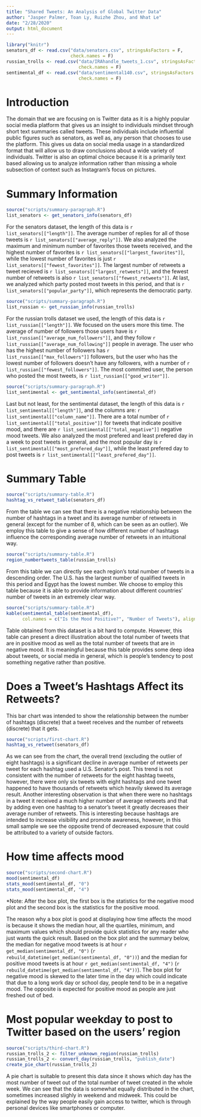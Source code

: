 ```yaml
---
title: "Shared Tweets: An Analysis of Global Twitter Data"
author: "Jasper Palmer, Toan Ly, Ruizhe Zhou, and Nhat Le"
date: "2/28/2020"
output: html_document
---
```


```r
library("knitr")
senators_df <- read.csv("data/senators.csv", stringsAsFactors = F,
                        check.names = F)
russian_trolls <- read.csv("data/IRAhandle_tweets_1.csv", stringsAsFactors = F,
                           check.names = F)
sentimental_df <- read.csv("data/sentimental140.csv", stringsAsFactors = F,
                           check.names = F)
```

<style>
.html-widget {
    margin: auto;
    margin-top: 25px;
    margin-bottom: 25px;
}
</style>

# Introduction

The domain that we are focusing on is Twitter data as it is a highly popular 
social media platform that gives us an insight to individuals mindset through 
short text summaries called tweets. These individuals include influential public
figures such as senators, as well as, any person that chooses to use the 
platform. This gives us data on social media usage in a standardized format that
will allow us to draw conclusions about a wide variety of individuals. Twitter 
is also an optimal choice because it is a primarily text based allowing us to 
analyze information rather than missing a whole subsection of context 
such as Instagram’s focus on pictures.

# Summary Information

```r
source("scripts/summary-paragraph.R")
list_senators <- get_senators_info(senators_df)
```
For the senators dataset, the length of this data is 
`r list_senators[["length"]]`. The average number of replies for all of those 
tweets is `r list_senators[["average_reply"]]`. We also analyzed the maximum and
minimum number of favorites those tweets received, and the highest number of 
favorites is `r list_senators[["largest_favorites"]]`, while the lowest number 
of favorites is just `r list_senators[["fewest_favorites"]]`. The largest number
of retweets a tweet recieved is `r list_senators[["largest_retweets"]]`, and the
fewest number of retweets is also `r list_senators[["fewest_retweets"]]`. At 
last, we analyzed which party posted most tweets in this period, and that is 
`r list_senators[["popular_party"]]`, which represents the democratic party. 

```r
source("scripts/summary-paragraph.R")
list_russian <- get_russian_info(russian_trolls)
```
For the russian trolls dataset we used, the length of this data is 
`r list_russian[["length"]]`. We focused on the users more this time. The 
average of number of followers those users have is 
`r list_russian[["average_num_followers"]]`, and they follow 
`r list_russian[["average_num_following"]]` people in average. The user who has 
the highest number of followers has `r list_russian[["max_followers"]]` 
followers, but the user who has the lowest number of followers doesn't have any 
followers, with a number of `r list_russian[["fewest_followers"]]`. The most 
committed user, the person who posted the most tweets, is 
`r list_russian[["good_writer"]]`.

```r
source("scripts/summary-paragraph.R")
list_sentimental <- get_sentimental_info(sentimental_df)
```
Last but not least, for the sentimental dataset, the length of this data is 
`r list_sentimental[["length"]]`, and the columns are: 
`r list_sentimental[["column_name"]]`. There are a total number of 
`r list_sentimental[["total_positive"]]` for tweets that indicate positive mood,
and there are `r list_sentimental[["total_negative"]]` negative mood tweets. We 
also analyzed the most prefered and least prefered day in a week to post tweets 
in general, and the most popular day is 
`r list_sentimental[["most_prefered_day"]]`, while the least prefered day to 
post tweets is `r list_sentimental[["least_prefered_day"]]`. 

# Summary Table

```r
source("scripts/summary-table.R")
hashtag_vs_retweet_table(senators_df)
```
  
From the table we can see that there is a negative relationship between
the number of hashtags in a tweet and its average number of retweets in
general (except for the number of 8, which can be seen as an outlier). 
We employ this table to give a sense of how different number of hashtags 
influence the corresponding average number of retweets in an intuitional way. 
  
```r
source("scripts/summary-table.R")
region_numbertweets_table(russian_trolls)
```
  
From this table we can directly see each region's total number of tweets 
in a descending order. The U.S. has the largest number of qualified tweets 
in this period and Egypt has the lowest number. We choose to employ this 
table because it is able to provide information about different countries' 
number of tweets in an extremely clear way. 
  
```r
source("scripts/summary-table.R")
kable(sentimental_table(sentimental_df),
      col.names = c("Is the Mood Positive?", "Number of Tweets"), align = "l")
```
  
Table obtained from this dataset is a bit hard to compute. However, this 
table can present a direct illustration about the total number of tweets 
that are in positive mood as well as the total number of tweets that are 
in negative mood. It is meaningful because this table provides some deep 
idea about tweets, or social media in general, which is people's tendency 
to post something negative rather than positive.

# Does a Tweet's Hashtags Affect its Retweets?

This bar chart was intended to show the relationship between the number
of hashtags (discrete) that a tweet receives and the number of retweets
(discrete) that it gets.

```r
source("scripts/first-chart.R")
hashtag_vs_retweet(senators_df)
```

As we can see from the chart, the overall trend (excluding the outlier of eight
hashtags) is a significant decline in average number of retweets per tweet for
each hashtag used a U.S. Senator's post. This trend is not consistent with the
number of retweets for the eight hashtag tweets, however, there were only six
tweets with eight hashtags and one tweet happened to have thousands of retweets 
which heavily skewed its average result. Another interesting observation is that 
when there were no hashtags in a tweet it received a much higher number of 
average retweets and that by adding even one hashtag to a senator’s tweet it 
greatly decreases their average number of retweets. This is interesting because 
hashtags are intended to increase visibility and promote awareness, however, in 
this small sample we see the opposite trend of decreased exposure that could be
attributed to a variety of outside factors.

# How time affects mood

```r
source("scripts/second-chart.R")
mood(sentimental_df)
stats_mood(sentimental_df, "0")
stats_mood(sentimental_df, "4")
```

*Note: After the box plot, the first box is the statistics for the negative mood
plot and the second box is the statistics for the positive mood.

The reason why a box plot is good at displaying how time affects the mood is
because it shows the median hour, all the quartiles, minimum, and maximum
values which should provide quick statistics for any reader who just wants the
quick result. Based on the box plot and the summary below, the median for
negative mood tweets is at hour `r get_median(sentimental_df, "0")`
(`r rebuild_datetime(get_median(sentimental_df, "0"))`) and the median for
positive mood tweets is at hour `r get_median(sentimental_df, "4")`
(`r rebuild_datetime(get_median(sentimental_df, "4"))`). The box plot for
negative mood is skewed to the later time in the day which could indicate that
due to a long work day or school day, people tend to be in a negative mood. The
opposite is expected for positive mood as people are just freshed out of bed.

# Most popular weekday to post to Twitter based on the users’ region

```r
source("scripts/third-chart.R")
russian_trolls_2 <- filter_unknown_region(russian_trolls)
russian_trolls_2 <- convert_day(russian_trolls, "publish_date")
create_pie_chart(russian_trolls_2)
```

A pie chart is suitable to present this data since it shows which day has the most number of tweet out of the total number of tweet created in the whole week. We can see that the data is somewhat equally distributed in the chart, sometimes increased slighly in weekend and midweek. This could be explained by the way people easily gain access to twitter, which is through personal devices like smartphones or computer.